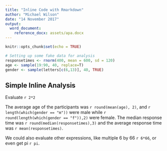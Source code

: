 ```yaml
---
title: "Inline Code with Rmarkdown"
author: "Michael Wilson"
date: "14 November 2017"
output:
  word_document:
    reference_docx: assets/apa.docx
---
```


```r
knitr::opts_chunk$set(echo = TRUE)
```


```r
# Setting up some fake data for analysis
responsetimes <- rnorm(400, mean = 600, sd = 120)
age <- sample(19:90, 40, replace=T)
gender <- sample(letters[c(6,13)], 40, TRUE)
```

## Simple Inline Analysis

Evaluate `r 2*2` 

The average age of the participants was `r round(mean(age), 2)`, and `r length(which(gender == "m"))` were male while `r round(length(which(gender == "f")),2)` were female. The median response time was `r round(median(responsetimes),3)` and the average response time was `r mean(responsetimes)`.

We could also evaluate other expressions, like multiple 6 by 66 `r 6*66`, or even get pi `r pi`.

<!-- Now have a go at getting the minimum, maximum of ages. -->